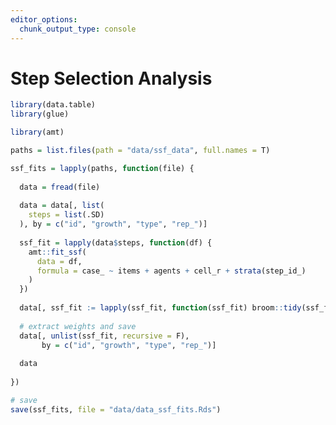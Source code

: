 ```yaml
---
editor_options: 
  chunk_output_type: console
---
```


# Step Selection Analysis

```r
library(data.table)
library(glue)

library(amt)
```

```r
paths = list.files(path = "data/ssf_data", full.names = T)
```

```r
ssf_fits = lapply(paths, function(file) {
  
  data = fread(file)
  
  data = data[, list(
    steps = list(.SD)
  ), by = c("id", "growth", "type", "rep_")]
  
  ssf_fit = lapply(data$steps, function(df) {
    amt::fit_ssf(
      data = df,
      formula = case_ ~ items + agents + cell_r + strata(step_id_)
    )
  })
  
  data[, ssf_fit := lapply(ssf_fit, function(ssf_fit) broom::tidy(ssf_fit$model))]
  
  # extract weights and save
  data[, unlist(ssf_fit, recursive = F),
       by = c("id", "growth", "type", "rep_")]
  
  data
  
})

# save
save(ssf_fits, file = "data/data_ssf_fits.Rds")
```

